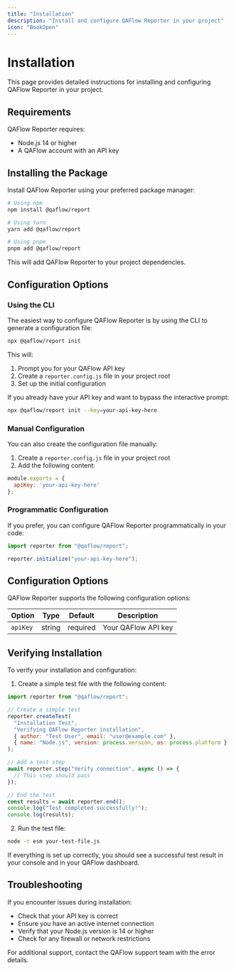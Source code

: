 ```yaml
---
title: "Installation"
description: "Install and configure QAFlow Reporter in your project"
icon: "BookOpen"
---
```


# Installation

This page provides detailed instructions for installing and configuring QAFlow Reporter in your project.

## Requirements

QAFlow Reporter requires:

- Node.js 14 or higher
- A QAFlow account with an API key

## Installing the Package

Install QAFlow Reporter using your preferred package manager:

```bash
# Using npm
npm install @qaflow/report

# Using Yarn
yarn add @qaflow/report

# Using pnpm
pnpm add @qaflow/report
```

This will add QAFlow Reporter to your project dependencies.

## Configuration Options

### Using the CLI

The easiest way to configure QAFlow Reporter is by using the CLI to generate a configuration file:

```bash
npx @qaflow/report init
```

This will:
1. Prompt you for your QAFlow API key
2. Create a `reporter.config.js` file in your project root
3. Set up the initial configuration

If you already have your API key and want to bypass the interactive prompt:

```bash
npx @qaflow/report init --key=your-api-key-here
```

### Manual Configuration

You can also create the configuration file manually:

1. Create a `reporter.config.js` file in your project root
2. Add the following content:

```javascript
module.exports = {
  apiKey: 'your-api-key-here'
};
```

### Programmatic Configuration

If you prefer, you can configure QAFlow Reporter programmatically in your code:

```javascript
import reporter from "@qaflow/report";

reporter.initialize("your-api-key-here");
```

## Configuration Options

QAFlow Reporter supports the following configuration options:

| Option | Type | Default | Description |
|--------|------|---------|-------------|
| `apiKey` | string | required | Your QAFlow API key |

## Verifying Installation

To verify your installation and configuration:

1. Create a simple test file with the following content:

```javascript
import reporter from "@qaflow/report";

// Create a simple test
reporter.createTest(
  "Installation Test",
  "Verifying QAFlow Reporter installation",
  { author: "Test User", email: "user@example.com" },
  { name: "Node.js", version: process.version, os: process.platform }
);

// Add a test step
await reporter.step("Verify connection", async () => {
  // This step should pass
});

// End the test
const results = await reporter.end();
console.log("Test completed successfully!");
console.log(results);
```

2. Run the test file:

```bash
node -r esm your-test-file.js
```

If everything is set up correctly, you should see a successful test result in your console and in your QAFlow dashboard.

## Troubleshooting

If you encounter issues during installation:

- Check that your API key is correct
- Ensure you have an active internet connection
- Verify that your Node.js version is 14 or higher
- Check for any firewall or network restrictions

For additional support, contact the QAFlow support team with the error details. 